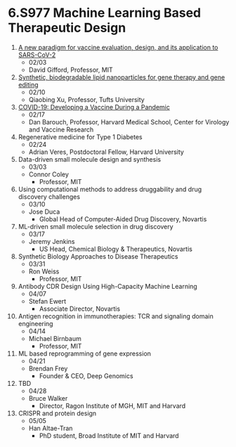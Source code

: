 # 6.S977 Machine Learning Based Therapeutic Design

1. [A new paradigm for vaccine evaluation, design, and its application to SARS-CoV-2](./l1)
    - 02/03
    - David Gifford, Professor, MIT
2. [Synthetic, biodegradable lipid nanoparticles for gene therapy and gene editing](./l2)
    - 02/10
    - Qiaobing Xu, Professor, Tufts University
3. [COVID-19: Developing a Vaccine During a Pandemic](./l3)
    - 02/17
    - Dan Barouch, Professor, Harvard Medical School, Center for Virology and Vaccine Research	
4. Regenerative medicine for Type 1 Diabetes
    - 02/24
    - Adrian Veres, Postdoctoral Fellow, Harvard University	
5. Data-driven small molecule design and synthesis
    - 03/03
    - Connor Coley
        - Professor, MIT
5. Using computational methods to address druggability and drug discovery challenges
    - 03/10
    - Jose Duca
        - Global Head of Computer-Aided Drug Discovery, Novartis	
6. ML-driven small molecule selection in drug discovery
    - 03/17
    - Jeremy Jenkins
        - US Head, Chemical Biology & Therapeutics, Novartis
7. Synthetic Biology Approaches to Disease Therapeutics
    - 03/31
    - Ron Weiss
        - Professor, MIT	
8. Antibody CDR Design Using High-Capacity Machine Learning
    - 04/07
    - Stefan Ewert
        - Associate Director, Novartis	
9. Antigen recognition in immunotherapies: TCR and signaling domain engineering
    - 04/14
    - Michael Birnbaum
        - Professor, MIT
10. ML based reprogramming of gene expression
    - 04/21
    - Brendan Frey
        - Founder & CEO, Deep Genomics	
11. TBD
    - 04/28
    - Bruce Walker
        - Director, Ragon Institute of MGH, MIT and Harvard	
12. CRISPR and protein design
    - 05/05
    - Han Altae-Tran
        - PhD student, Broad Institute of MIT and Harvard	